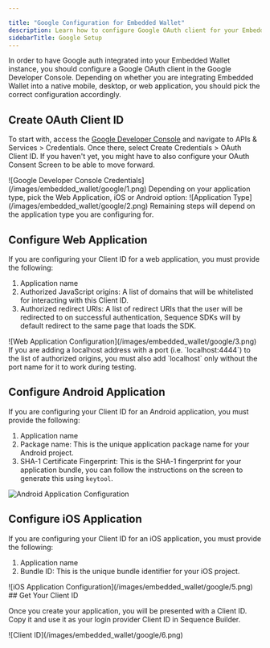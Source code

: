 ```yaml
---

title: "Google Configuration for Embedded Wallet"
description: Learn how to configure Google OAuth client for your Embedded Wallet instance. Follow steps to create OAuth Client ID for web, Android, or iOS applications.
sidebarTitle: Google Setup
---
```




In order to have Google auth integrated into your Embedded Wallet instance, you should configure a Google OAuth client in the Google Developer Console. Depending on whether you are integrating Embedded Wallet into a native mobile, desktop, or web application, you should pick the correct configuration accordingly.

## Create OAuth Client ID

To start with, access the [Google Developer Console](https://console.cloud.google.com/) and navigate to APIs & Services > Credentials. Once there, select Create Credentials > OAuth Client ID. If you haven't yet, you might have to also configure your OAuth Consent Screen to be able to move forward.
<Frame>
![Google Developer Console Credentials](/images/embedded_wallet/google/1.png)
</Frame>
Depending on your application type, pick the Web Application, iOS or Android option:
<Frame>
![Application Type](/images/embedded_wallet/google/2.png)
</Frame>
Remaining steps will depend on the application type you are configuring for.

## Configure Web Application

If you are configuring your Client ID for a web application, you must provide the following:

1. Application name
2. Authorized JavaScript origins: A list of domains that will be whitelisted for interacting with this Client ID.
3. Authorized redirect URIs: A list of redirect URIs that the user will be redirected to on successful authentication, Sequence SDKs will by default redirect to the same page that loads the SDK.
<Frame>
![Web Application Configuration](/images/embedded_wallet/google/3.png)
</Frame>
<Note>
  If you are adding a localhost address with a port (i.e. `localhost:4444`) to the list of authorized origins, you must also add `localhost` only without the port name for it to work during testing.
</Note>

## Configure Android Application

If you are configuring your Client ID for an Android application, you must provide the following:

1. Application name
2. Package name: This is the unique application package name for your Android project.
3. SHA-1 Certificate Fingerprint: This is the SHA-1 fingerprint for your application bundle, you can follow the instructions on the screen to generate this using `keytool`.

![Android Application Configuration](/images/embedded_wallet/google/4.png)

## Configure iOS Application

If you are configuring your Client ID for an iOS application, you must provide the following:

1. Application name
2. Bundle ID: This is the unique bundle identifier for your iOS project.
<Frame>
![iOS Application Configuration](/images/embedded_wallet/google/5.png)
</Frame>
## Get Your Client ID

Once you create your application, you will be presented with a Client ID. Copy it and use it as your login provider Client ID in Sequence Builder.
<Frame>
![Client ID](/images/embedded_wallet/google/6.png)
</Frame>